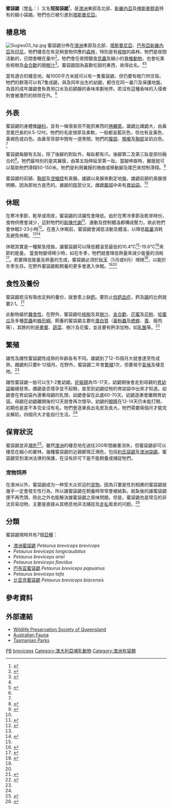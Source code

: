 {{Speciesbox
| image = Sugarglider hp.jpg
| image_width = 250px
| status = LC
| status_system = iucn3.1
| status_ref ={{r|iucn}}
| taxon= Petaurus breviceps
| authority = [[喬治·羅伯特·瓦特豪斯|Waterhouse]], 1839
| range_map = Petaurus breviceps distribution.png
| range_map_caption =蜜袋鼯的自然分布
| range_map_width = 250px
| subdivision_ranks = [[亚种|亚种]]
| subdivision =
{{legend|#ff0000|[[澳洲蜜袋鼯|澳洲蜜袋鼯]] ''P. b. breviceps''}}
{{legend|#4400ff|''P. b. longicaudatus''}}
{{legend|#006600|''P. b. ariel''}}
{{legend|#cccc00|''P. b. flavidus''}}
{{legend|#ff00ff|[[巴布亚蜜袋鼯|巴布亚蜜袋鼯]] ''P. b. papuanus''}}
{{legend|#00cc00|''P. b. tafa''}}
{{legend|#000000|[[比亚克蜜袋鼯|比亚克蜜袋鼯]] ''P. b. biacensis''}}
}}
'''蜜袋鼯'''（[[學名|學名]]：''{{lang|la|Petaurus breviceps}}''）又名'''短面袋鼯'''<ref name=MSW3>{{MSW3 Groves|pages=55}}</ref>，是[[澳洲|澳洲]]東部及北部、[[新畿內亞|新畿內亞]]及[[俾斯麥群島|俾斯麥群島]]特有的細小袋鼯。牠們也已被引進到[[塔斯曼尼亞|塔斯曼尼亞]]。

==棲息地==
[[Image:Sugies03_hp.jpg|thumb]]
蜜袋鼯分佈在[[澳洲|澳洲]]東部及北部、[[塔斯曼尼亞|塔斯曼尼亞]]、[[巴布亞新畿內亞|巴布亞新畿內亞]]及[[印尼|印尼]]。牠們棲息在有足夠食物供應的[[森林|森林]]，特別是有[[桉樹|桉樹]]的森林。牠們是夜間活動的，日間會睡在巢中<ref name=angelfire>{{Cite web|url=http://www.angelfire.com/mo2/animals1/kangaroo/sugarglider.html|title=Sugar Glider (Honey Glider, Short-headed Possum)|accessdate=2010-05-16|archive-date=2020-11-30|archive-url=https://web.archive.org/web/20201130170434/https://www.angelfire.com/mo2/animals1/kangaroo/sugarglider.html|dead-url=no}}</ref>。牠們會在夜間獵食[[昆蟲|昆蟲]]及細小的[[脊椎動物|脊椎動物]]，也會吃某些桉樹及[[金合歡|金合歡]]的甜[[樹汁|樹汁]]<ref name=dpiw>{{Cite web |url=http://www.dpiw.tas.gov.au/inter.nsf/webpages/bhan-53j8xs?open |title=Sugar Glider — Department of Primary Industries and Water, Tasmania |access-date=2010-05-16 |archive-date=2012-08-28 |archive-url=https://web.archive.org/web/20120828032345/http://www.dpiw.tas.gov.au/inter.nsf/WebPages/BHAN-53J8XS?open |dead-url=no }}</ref>。蜜袋鼯因為喜歡吃甜的東西，故得此名。<ref name=dpiw/><ref>{{Cite web |url=http://www.australianfauna.com/sugarglider.php |title=Sugar Glider — Australian Fauna |access-date=2010-05-16 |archive-date=2012-05-25 |archive-url=https://archive.is/20120525023857/http://www.australianfauna.com/sugarglider.php |dead-url=yes }}</ref>

當有適合的棲息地，每1000平方米就可以有一隻蜜袋鼯，但仍要有樹穴供住宿。牠們的群落可以有7隻成鼯，與及同年出生的幼鼯，都住在同一巢穴及保護地盤。為首的成年雄鼯會負責用口水及前額腺的香味來劃地界。若沒有這種香味的入侵者則會被激烈的排除在外。<ref name=dpiw/>

==外表==
蜜袋鼯的身體像[[鼬科|鼬科]]，並有一條很長但不能抓東西的[[捲纏尾|捲纏尾]]。雄鼯比雌鼯大，由鼻至尾巴長約9.5-12吋。牠們的毛皮很厚及柔軟，一般都呈藍灰色，但也有呈黃色、黃褐色或白色。由鼻至背部中間有一道黑間。牠們的[[腹部|腹部]]、[[喉嚨|喉嚨]]及[[胸部|胸部]]呈奶白色。<ref  name=angelfire/>

蜜袋鼯每腳有五趾，除了後腳的對趾外，每趾都有爪。後腳第二及第三趾是部份融合的<ref name=hilltop>{{Cite web|author=Geoffery W. Pye & James W. Carpenter|title=A guide to medicine and surgery in sugar gliders|url=http://www.hilltopanimalhospital.com/sugarglider.htm|accessdate=2010-05-18|deadurl=yes|archiveurl=https://web.archive.org/web/20121004062316/http://hilltopanimalhospital.com/sugarglider.htm|archivedate=2012-10-04}}</ref>。牠們最特別的是其翼膜，由第五指伸延至第一趾。當腳伸直時，翼膜就可以幫助牠們滑翔50-150米。牠們是利用翼膜的捲曲或移動腳及尾巴來控制滑翔。<ref>{{Cite web|author=Drs. Foster & Smith Educational Staff|title=Sugar Glider Fun Facts|url=http://www.drsfostersmith.com/pic/article.cfm?aid=799|accessdate=2010-05-18|archive-date=2017-06-28|archive-url=https://web.archive.org/web/20170628051422/http://www.drsfostersmith.com/pic/article.cfm?aid=799|dead-url=no}}</ref>

蜜袋鼯的前額、[[胸部|胸部]]及[[泄殖腔|泄殖腔]]有臭腺。雄鼯以臭腺來劃定地盤。雄鼯前額的臭腺很明顯，因為那地方是禿的。雄鼯的[[陰莖|陰莖]]分叉。雌鼯[[腹部|腹部]]中央有[[育幼袋|育幼袋]]。<ref name=hilltop/>

==休眠==
在寒冷季節、乾旱或雨夜，蜜袋鼯的活躍性會降低。由於在寒冷季節及乾旱時份，食物供應會減少，這對牠們的[[新陳代謝|新陳代謝]]<ref name=Fritz2004>{{Cite journal en|author=Fritz Geiser|year=2004|title=Metabolic Rate and Body Temperature Reduction During Hibernation and Daily Torpor|url=http://arjournals.annualreviews.org/doi/abs/10.1146/annurev.physiol.66.032102.115105?select23=Choose&cookieSet=1&journalCode=physiol|journal=Annual Review of Physiology|volume=66|pages=239-74|doi=10.1146/annurev.physiol.66.032102.115105}}</ref>、運動及控制體溫都構成壓力，故此牠們會休眠2-23小時<ref name=Kortner2000>{{Cite journal en|author=G. Körtner and F. Geiser|year=2000|title=Torpor and activity patterns in free-ranging sugar gliders ''Petaurus breviceps'' (Marsupialia)|url=http://www.springerlink.com/content/6ku64m3rhn9n4fl7/|journal=Oecologia|volume=123|issue=3|pages=350-7|doi=10.1007/s004420051021}}{{Dead link|date=2020年3月 |bot=InternetArchiveBot |fix-attempted=yes }}</ref>。在進入休眠前，蜜袋鼯會減低活動及體溫，以降低[[能量|能量]]消耗及避免休眠。<ref name=Fritz2004/><ref name=Christian2007>{{Cite journal en|author=Nereda Christian and Fritz Geiser|year=2007|title=To use or not to use torpor? Activity and body temperature as predictors|url=http://www.springerlink.com/content/m5753w4237261416/|journal=Naturwissenschaften|volume=94|issue=6|pages=483-7|doi=10.1007/s00114-007-0215-5}}{{Dead link|date=2020年1月 |bot=InternetArchiveBot |fix-attempted=yes }}</ref>

休眠其實是一種緊急措施，讓蜜袋鼯可以降低體溫至最低的10.4℃<ref name=Kortner2000/>-19.6℃<ref name=Holloway2007>{{Cite journal en|author=Fritz Geiser, Joanne C. Holloway and Gerhard Körtner|year=2007|title=Thermal biology, torpor and behaviour in sugar gliders: a laboratory-field comparison|url=http://www.springerlink.com/content/w08813m1615178x4/|journal=Journal of Comparative Physiology B: Biochemical, Systemic, and Environmental Physiology|volume=177|issue=5|pages=495-501|doi=10.1007/s00360-007-0147-6}}{{Dead link|date=2020年1月 |bot=InternetArchiveBot |fix-attempted=yes }}</ref>來節約能量。 當食物變得稀少時，如在冬季，牠們就會降低熱量來減少能量的消耗<ref>{{Cite journal en|author=Holloway JC & Geiser F.|year=2001|title=Seasonal changes in the thermoenergetics of the marsupial sugar glider, ''Petaurus breviceps''|url=http://www.ncbi.nlm.nih.gov/pubmed/11765973|journal=J Comp Physiol B.|volume=171|issue=8|pages=643-50|access-date=2010-05-16|archive-date=2018-12-15|archive-url=https://web.archive.org/web/20181215070133/https://www.ncbi.nlm.nih.gov/pubmed/11765973|dead-url=no}}</ref>。若要降低能量及熱量的生成，蜜袋鼯必須於[[秋天|秋天]]（5月或6月）增磅<ref>{{Cite web|date=2008-03-17|author=Australian Government|url=http://www.cultureandrecreation.gov.au/articles/weather/|title=Australian weather and the seasons|work=Australia's Culture Portal|accessdate=2010-05-18|deadurl=yes|archiveurl=https://web.archive.org/web/20100416134208/http://www.cultureandrecreation.gov.au/articles/weather/|archivedate=2010-04-16}}</ref>，以能於冬季生存。在野外蜜袋鼯較飼養的更多會進入休眠。<ref name=Christian2007/><ref name=Holloway2007/>

==食性及養份==
蜜袋鼯若沒有吸收足夠的養份，就會患上缺[[鈣|鈣]]。要防止[[低鈣血症|低鈣血症]]，鈣及[[磷|磷]]的比例就要2:1。<ref>{{cite journal en|url=http://linkinghub.elsevier.com/retrieve/pii/S1094919407000023|title=Emergency and Critical Care Procedures in Sugar Gliders (''Petaurus breviceps''), African Hedgehogs (''Atelerix albiventris''), and Prairie Dogs (''Cynomys spp'')|journal=Veterinary Clinics of North America: Exotic Animal Practice|volume=10|issue=2|pages=533-55|author=A. Lennox}}</ref>

此動物屬於[[雜食性|雜食性]]，在野外，蜜袋鼯吃[[桉樹|桉樹]]及其[[樹汁|樹汁]]、[[金合歡|金合歡]]、[[花蜜|花蜜]]及[[花粉|花粉]]、[[哈蜜瓜|哈蜜瓜]]及多種[[昆蟲|昆蟲]]和[[蛛形綱|蛛形綱]]。飼養的蜜袋鼯主要吃[[蛋白質|蛋白質]]（[[黃粉蟲|黃粉蟲]]及[[蟋蟀|蟋蟀]]、[[蛋|蛋]]、瘦肉等），其餘的則是[[果實|果實]]、[[蔬菜|蔬菜]]、樹汁及花蜜，並且要有鈣添加物，如[[乳酪|乳酪]]等。<ref>{{Cite web |url=http://www.midwestexotichospital.com/pdfdocs/sugargliders.pdf |title=Sugar Gliders - Midwest Bird & Exotic Animal Hospital |access-date=2010-05-16 |archive-date=2014-10-31 |archive-url=https://web.archive.org/web/20141031100230/http://www.midwestexotichospital.com/pdfdocs/sugargliders.pdf |dead-url=yes }}</ref>

==繁殖==
雄性及雌性蜜袋鼯性成熟的年齡各有不同。雄鼯到了12-15個月大就會達至性成熟，雌鼯則只要8-12個月。在野外，蜜袋鼯二年會[[繁殖|繁殖]]1次，但要視乎[[氣候|氣候]]及棲息地。<ref name=hilltop/>
	
雌性蜜袋鼯一胎可以生1-2隻幼鼯。[[妊娠期|妊娠期]]為15-17天，幼鼯期後會走到母親的[[育幼袋|育幼袋]]繼續發育。雌鼯是否懷孕並不起眼，直至到幼鼯從牠的育幼袋中出來才知道。幼鼯會在育幼袋內連著母鼯的乳頭，幼鼯會留在此處60-70天。幼鼯逐漸會離開育幼袋。母鼯在幼鼯離開後的12天就會再次懷孕。幼鼯的[[眼睛|眼睛]]在12-14天仍未能打開，初期也是差不多完全沒有毛。牠們會逐漸長出毛皮及長大。牠們需要兩個月才能完全解奶，四個月大才能自行生活。<ref name=hilltop/>

==保育狀況==
蜜袋鼯並非[[瀕危|瀕危]]<ref>{{Cite web |url=http://www.monash.vic.gov.au/environment/accounts.htm |title=Gliders - Monash University |access-date=2010-05-16 |archive-date=2008-10-22 |archive-url=https://web.archive.org/web/20081022033002/http://www.monash.vic.gov.au/environment/accounts.htm |dead-url=yes }}</ref>。雖然[[澳洲|澳洲]]的棲息地在過往200年間嚴重消失，但蜜袋鼯卻可以棲息在細小的叢林。幾種蜜袋鼯的近親都現正瀕危，包括[[利氏袋鼯|利氏袋鼯]]及[[澳洲袋鼯|澳洲袋鼯]]。蜜袋鼯受到澳洲法律的保護，在沒有許可下是不能飼養或捕捉牠們。

===宠物饲养===
在澳洲以外，蜜袋鼯成为一种受大众欢迎的[[宠物|宠物]]。因為只要是性別相異的蜜袋鼯就幾乎一定會發生性行為，所以雄蜜袋鼯在飼養時常常會被結紮。結紮後的雄蜜袋鼯便不再禿頭，除此之外也能解決雄蜜袋鼯之臭味問題。但是，蜜袋鼯也是常见的非法贸易动物，主要是直接从其栖息地非法捕捉及[[走私|走私]]贩卖的问题。<ref>{{en}}{{cite web |url=http://animal.discovery.com/tv/fatal-attractions/exotic-pet-trade-overview.html |title=Insider the Exotic Pet Trade: Fatal Attractions |publisher=discovery.com |date= |accessdate=2010-10-22 |archive-date=2012-10-08 |archive-url=https://web.archive.org/web/20121008100408/http://animal.discovery.com/tv/fatal-attractions/exotic-pet-trade-overview.html |dead-url=no }}</ref>

==分類==
蜜袋鼯現時共有7個[[亞種|亞種]]：
*[[澳洲蜜袋鼯|澳洲蜜袋鼯]] ''Petaurus breviceps breviceps''
* ''Petaurus breviceps longicaudatus''
* ''Petaurus breviceps ariel''
* ''Petaurus breviceps flavidus''
*[[巴布亚蜜袋鼯|巴布亚蜜袋鼯]] ''Petaurus breviceps papuanus''
* ''Petaurus breviceps tafa''
*[[比亚克蜜袋鼯|比亚克蜜袋鼯]] ''Petaurus breviceps biacensis''

==參考資料==
{{reflist|refs=
<ref name=iucn>{{IUCN2008|assessors=Salas, L., Dickman, C., Helgen, K., Winter, J., Ellis, M., Denny, M., Woinarski, J., Lunney, D., Oakwood, M., Menkhorst, P. & Strahan, R.|year=2008|id=16731|title=Petaurus breviceps|downloaded=28 December 2008}}</ref>
}}

==外部連結==
{{commons|Petaurus breviceps}}
{{wikispecies|Petaurus breviceps}}
* [https://web.archive.org/web/20070831071522/http://www.wildlife.org.au/wildlife.php?page=w-gliders1.html Wildlife Preservation Society of Queensland]
*[https://archive.is/20120525023857/http://www.australianfauna.com/sugarglider.php Australian Fauna]
*[https://web.archive.org/web/20080721031604/http://www.parks.tas.gov.au/wildlife/mammals/sugglid.html Tasmanian Parks]
{{Taxonbar|from=Q723435}}

[[Category:IUCN红色名录无危物种|PB]]
[[Category:袋鼯屬|breviceps]]
[[Category:澳大利亞哺乳動物|Category:澳大利亞哺乳動物]]
[[Category:澳洲有袋類|Category:澳洲有袋類]]